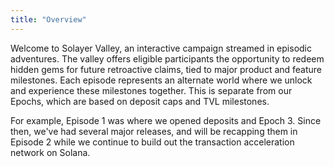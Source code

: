 ```yaml
---
title: "Overview"
---
```


Welcome to Solayer Valley, an interactive campaign streamed in episodic adventures. The valley offers eligible participants the opportunity to redeem hidden gems for future retroactive claims, tied to major product and feature milestones. Each episode represents an alternate world where we unlock and experience these milestones together. This is separate from our Epochs, which are based on deposit caps and TVL milestones.

For example, Episode 1 was where we opened deposits and Epoch 3. Since then, we've had several major releases, and will be recapping them in Episode 2 while we continue to build out the transaction acceleration network on Solana.